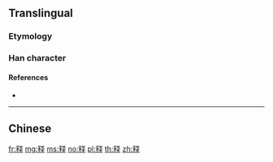 {{character info/new}}
{{also|釋}}
==Translingual==
{{Han simplified forms|釋|釈|释}}

===Etymology===
{{Han simp|釋|f=睪|t=𠬤}}

===Han character===
{{Han char|rn=165|rad=釆|as=05|sn=12|four=|canj=HDEQ|ids=⿰釆𠬤}}

====References====
* {{Han ref|kx=1290.101|hdz=63899.060|uh=91CA|ud=37322}}

----

==Chinese==
{{zh-see|釋}}

[[fr:释]]
[[mg:释]]
[[ms:释]]
[[no:释]]
[[pl:释]]
[[th:释]]
[[zh:释]]